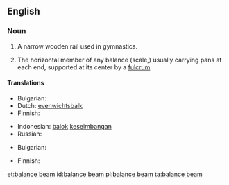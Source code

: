 ==English==
{{wikipedia}}

===Noun===
{{en-noun|head=[[balance]] [[beam]]}}

# {{context|gymnastics|lang=en}} A narrow wooden rail used in gymnastics.
# The horizontal member of any balance (scale,) usually carrying pans at each end, supported at its center by a [[fulcrum]].

====Translations====
{{trans-top|gymnastics: narrow wooden rail}}
* Bulgarian: {{t+|bg|греда}}
* Dutch: [[evenwichtsbalk]]
* Finnish: {{t-|fi|puomi}}
{{trans-mid}}
* Indonesian: [[balok]] [[imbang|keseimbangan]]
* Russian: {{t+|ru|бревно|n|tr=brevnó}}
{{trans-bottom}}

{{trans-top|horizontal member of a balance}}
* Bulgarian: {{t+|bg|кобилица}}
{{trans-mid}}
* Finnish: {{t-|fi|orsi}}
{{trans-bottom}}

[[et:balance beam]]
[[id:balance beam]]
[[pl:balance beam]]
[[ta:balance beam]]